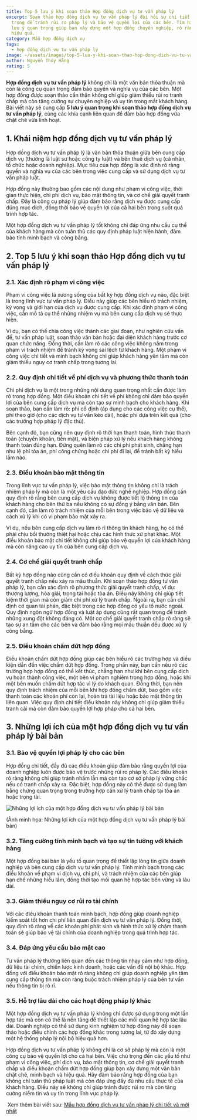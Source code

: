 ```yaml
---
title: Top 5 lưu ý khi soạn thảo Hợp đồng dịch vụ tư vấn pháp lý
excerpt: Soạn thảo hợp đồng dịch vụ tư vấn pháp lý đòi hỏi sự chi tiết và cẩn
  trọng để tránh rủi ro pháp lý và bảo vệ quyền lợi của các bên. Tìm hiểu ngay 5
  lưu ý quan trọng giúp bạn xây dựng một hợp đồng chuyên nghiệp, rõ ràng, và
  hiệu quả.
category: Mẫu hợp đồng dịch vụ
tags:
  - hợp đồng dịch vụ tư vấn pháp lý
image: ~/assets/images/top-5-luu-y-khi-soan-thao-hop-dong-dich-vu-tu-van-phap-ly.jpg
author: Nguyễn Thúy Hằng
rating: 5
---
```

**Hợp đồng dịch vụ tư vấn pháp lý** không chỉ là một văn bản thỏa thuận mà còn là công cụ quan trọng đảm bảo quyền và nghĩa vụ của các bên. Một hợp đồng được soạn thảo cẩn thận không chỉ giúp giảm thiểu rủi ro tranh chấp mà còn tăng cường sự chuyên nghiệp và uy tín trong mắt khách hàng. Bài viết này sẽ cung cấp **5 lưu ý quan trọng khi soạn thảo hợp đồng dịch vụ tư vấn pháp lý**, cùng các khía cạnh liên quan để đảm bảo hợp đồng vừa chặt chẽ vừa linh hoạt.

## 1. Khái niệm hợp đồng dịch vụ tư vấn pháp lý

Hợp đồng dịch vụ tư vấn pháp lý là văn bản thỏa thuận giữa bên cung cấp dịch vụ (thường là luật sư hoặc công ty luật) và bên thuê dịch vụ (cá nhân, tổ chức hoặc doanh nghiệp). Mục tiêu của hợp đồng là xác định rõ ràng quyền và nghĩa vụ của các bên trong việc cung cấp và sử dụng dịch vụ tư vấn pháp luật.

Hợp đồng này thường bao gồm các nội dung như phạm vi công việc, thời gian thực hiện, chi phí dịch vụ, bảo mật thông tin, và cơ chế giải quyết tranh chấp. Đây là công cụ pháp lý giúp đảm bảo rằng dịch vụ được cung cấp đúng mục đích, đồng thời bảo vệ quyền lợi của cả hai bên trong suốt quá trình hợp tác.

Một hợp đồng dịch vụ tư vấn pháp lý tốt không chỉ đáp ứng nhu cầu cụ thể của khách hàng mà còn tuân thủ các quy định pháp luật hiện hành, đảm bảo tính minh bạch và công bằng.

## 2. Top 5 lưu ý khi soạn thảo Hợp đồng dịch vụ tư vấn pháp lý

### 2.1. Xác định rõ phạm vi công việc

Phạm vi công việc là xương sống của bất kỳ hợp đồng dịch vụ nào, đặc biệt là trong lĩnh vực tư vấn pháp lý. Điều này giúp các bên hiểu rõ trách nhiệm, kỳ vọng và giới hạn của dịch vụ được cung cấp. Khi xác định phạm vi công việc, cần mô tả cụ thể những nhiệm vụ mà bên cung cấp dịch vụ sẽ thực hiện. 

Ví dụ, bạn có thể chia công việc thành các giai đoạn, như nghiên cứu vấn đề, tư vấn pháp luật, soạn thảo văn bản hoặc đại diện khách hàng trước cơ quan chức năng. Đồng thời, cần làm rõ các công việc không nằm trong phạm
vi trách nhiệm để tránh kỳ vọng sai lệch từ khách hàng. Một phạm vi công việc chi tiết và minh bạch không chỉ giúp khách hàng yên tâm mà còn giảm thiểu nguy cơ tranh chấp trong tương lai.

### 2.2. Quy định chi tiết về phí dịch vụ và phương thức thanh toán

Chi phí dịch vụ là một trong những nội dung quan trọng nhất cần được làm rõ trong hợp đồng. Một điều khoản chi tiết về phí không chỉ đảm bảo quyền lợi của bên cung cấp dịch vụ mà còn tạo sự minh bạch cho khách hàng. Khi soạn thảo, bạn cần làm rõ: phí cố định (áp dụng cho các công việc cụ thể), phí theo giờ (cho các dịch vụ tư vấn kéo dài), hoặc phí dựa trên kết quả (cho các trường hợp pháp lý đặc thù). 

Bên cạnh đó, bạn cũng nên quy định rõ thời hạn thanh toán, hình thức thanh toán (chuyển khoản, tiền mặt), và biện pháp xử lý nếu khách hàng không thanh toán đúng hạn. Đừng quên làm rõ các chi phí phát sinh, chẳng hạn
như lệ phí tòa án, phí công chứng hoặc chi phí đi lại, để tránh bất kỳ hiểu lầm nào.

### 2.3. Điều khoản bảo mật thông tin

Trong lĩnh vực tư vấn pháp lý, việc bảo mật thông tin không chỉ là trách nhiệm pháp lý mà còn là một yêu cầu đạo đức nghề nghiệp. Hợp đồng cần quy định rõ rằng bên cung cấp dịch vụ không được tiết lộ thông tin của khách hàng cho bên thứ ba nếu không có sự đồng ý bằng văn bản. Bên cạnh đó, cần làm rõ trách nhiệm của mỗi bên trong việc bảo vệ dữ liệu và cách xử lý khi có vi phạm bảo mật xảy ra. 

Ví dụ, nếu bên cung cấp dịch vụ làm rò rỉ thông tin khách hàng, họ có thể phải chịu bồi thường thiệt hại hoặc chịu các hình thức xử phạt khác. Một điều khoản bảo mật chi tiết không chỉ giúp bảo vệ quyền lợi của khách hàng mà còn nâng cao uy tín của bên cung cấp dịch vụ.

### 2.4. Cơ chế giải quyết tranh chấp

Bất kỳ hợp đồng nào cũng cần có điều khoản quy định về cách thức giải quyết tranh chấp nếu xảy ra mâu thuẫn. Khi soạn thảo hợp đồng tư vấn pháp lý, bạn cần xác định rõ phương thức giải quyết tranh chấp, ví dụ: thương
lượng, hòa giải, trọng tài hoặc tòa án. Điều này không chỉ giúp tiết kiệm thời gian mà còn giảm chi phí xử lý tranh chấp. Ngoài ra, bạn cần chỉ định cơ quan tài phán, đặc biệt trong các hợp đồng có yếu tố nước ngoài. Quy định ngôn ngữ hợp đồng và luật áp dụng cũng rất quan trọng để tránh những xung đột không đáng có. Một cơ chế giải quyết tranh chấp rõ ràng sẽ tạo sự an tâm cho các bên và đảm bảo rằng mọi mâu thuẫn đều được xử lý công bằng.

### 2.5. Điều khoản chấm dứt hợp đồng

Điều khoản chấm dứt hợp đồng giúp các bên hiểu rõ các trường hợp và điều kiện dẫn đến việc chấm dứt hợp đồng. Trong phần này, bạn cần nêu rõ các trường hợp hợp đồng có thể kết thúc, chẳng hạn như khi bên cung cấp dịch vụ hoàn thành công việc, một bên vi phạm nghiêm trọng hợp đồng, hoặc khi một bên muốn chấm dứt hợp tác vì lý do khách quan. Đồng thời, bạn nên quy định trách nhiệm của mỗi bên khi hợp đồng chấm dứt, bao gồm việc thanh toán các khoản phí còn lại, hoàn trả tài liệu hoặc bảo mật thông tin liên quan. Việc quy định chi tiết điều khoản này không chỉ giúp giảm thiểu tranh cãi mà còn đảm bảo quyền lợi hợp pháp cho cả hai bên.

## 3. Những lợi ích của một hợp đồng dịch vụ tư vấn pháp lý bài bản 

### 3.1. Bảo vệ quyền lợi pháp lý cho các bên 

Hợp đồng chi tiết, đầy đủ các điều khoản giúp đảm bảo rằng quyền lợi của doanh nghiệp luôn được bảo vệ trước những rủi ro pháp lý. Các điều khoản rõ ràng không chỉ giúp tránh nhầm lẫn mà còn tạo cơ sở pháp lý vững chắc
nếu có tranh chấp xảy ra. Đặc biệt, hợp đồng này có thể được sử dụng làm bằng chứng quan trọng trong trường hợp cần xử lý tranh chấp tại tòa án hoặc trọng tài.

![Những lợi ích của một hợp đồng dịch vụ tư vấn pháp lý bài bản](~/assets/images/nhung-loi-ich-cua-mot-hop-dong-dich-vu-tu-van-phap-ly-bai-ban.jpg "Những lợi ích của một hợp đồng dịch vụ tư vấn pháp lý bài bản")

(Ảnh minh họa: Những lợi ích của một hợp đồng dịch vụ tư vấn pháp lý bài bản)

### 3.2. Tăng cường tính minh bạch và tạo sự tin tưởng với khách hàng 

Một hợp đồng bài bản là yếu tố quan trọng để thiết lập lòng tin giữa doanh nghiệp và bên cung cấp dịch vụ tư vấn pháp lý. Tính minh bạch trong các điều khoản về phạm vi dịch vụ, chi phí, và trách nhiệm của các bên giúp hạn chế những hiểu lầm, đồng thời tạo mối quan hệ hợp tác bền vững và lâu dài.

### 3.3. Giảm thiểu nguy cơ rủi ro tài chính 

Với các điều khoản thanh toán minh bạch, hợp đồng giúp doanh nghiệp kiểm soát tốt hơn chi phí liên quan đến dịch vụ tư vấn pháp lý. Đồng thời, quy định rõ ràng về các khoản phí phát sinh và hình thức xử lý chậm thanh toán
sẽ giúp bảo vệ tài chính của doanh nghiệp trong quá trình hợp tác.

### 3.4. Đáp ứng yêu cầu bảo mật cao 

Tư vấn pháp lý thường liên quan đến các thông tin nhạy cảm như hợp đồng, dữ liệu tài chính, chiến lược kinh doanh, hoặc các vấn đề nội bộ khác. Hợp đồng với điều khoản bảo mật rõ ràng không chỉ giúp doanh nghiệp yên
tâm cung cấp thông tin mà còn ràng buộc trách nhiệm pháp lý của bên tư vấn nếu thông tin bị rò rỉ.

### 3.5. Hỗ trợ lâu dài cho các hoạt động pháp lý khác 

Một hợp đồng dịch vụ tư vấn pháp lý không chỉ được sử dụng trong một lần hợp tác mà còn có thể là nền tảng để thiết lập các mối quan hệ hợp tác lâu dài. Doanh nghiệp có thể sử dụng kinh nghiệm từ hợp đồng này để soạn thảo hoặc điều chỉnh các hợp đồng khác trong tương lai, từ đó xây dựng một hệ thống pháp lý nội bộ hiệu quả hơn.

Hợp đồng dịch vụ tư vấn pháp lý không chỉ là cơ sở pháp lý mà còn là một công cụ bảo vệ quyền lợi cho cả hai bên. Việc chú trọng đến các yếu tố như phạm vi công việc, phí dịch vụ, bảo mật thông tin, cơ chế giải quyết tranh chấp và điều khoản chấm dứt hợp đồng giúp bạn xây dựng một văn bản chặt chẽ, minh bạch và hiệu quả. Hãy đảm bảo rằng hợp đồng của bạn không chỉ tuân thủ pháp luật mà còn đáp ứng đầy đủ nhu cầu thực tế của khách hàng. Điều này sẽ không chỉ giúp tránh được rủi ro mà còn tăng cường niềm tin và uy tín trong lĩnh vực pháp lý.

 Xem thêm bài viết sau: [Mẫu hơp đồng dịch vụ tư vấn pháp lý chi tiết và mới nhất](https://yplawfirm.vn/tu-van-thuong-xuyen/mau-hop-dong-dich-vu-tu-van-phap-ly-chi-tiet-va-moi-nhat)
